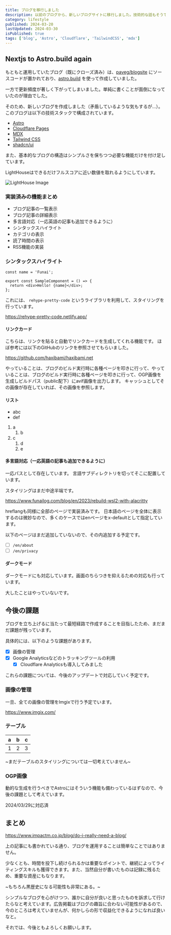 ```yaml
---
title: ブログを移行しました
description: 以前のブログから、新しいブログサイトに移行しました。技術的な話もそうですが、アーキテクチャ全体を見直して、UI全体を見やすくしています。
category: lifestyle
published: 2024-03-20
lastUpdated: 2024-03-30
isPublished: true
tags: ['blog', 'Astro', 'Cloudflare', 'TailwindCSS', 'mdx']
---
```


## Nextjs to Astro.build again

もともと運用していたブログ（既にクローズ済み）は、[paveg/blogsite](https://github.com/paveg/blogsite) にソースコードが置かれており、[astro.build](https://astro.build/) を使って作成していました。

一方で更新頻度が著しく下がってしまいました。単純に書くことが面倒になっていたのが理由でした。

そのため、新しいブログを作成しました（矛盾しているような気もするが…）。
このブログは以下の技術スタックで構成されています。

- [Astro](https://astro.build/)
- [Cloudflare Pages](https://pages.cloudflare.com/)
- [MDX](https://mdxjs.com/)
- [Tailwind CSS](https://tailwindcss.com/)
- [shadcn/ui](https://ui.shadcn.com/)

また、基本的なブログの構造はシンプルさを保ちつつ必要な機能だけを付け足しています。

LightHouseはできるだけフルスコアに近い数値を取れるようにしています。

![LightHouse Image](https://funailog.imgix.net/2024/lighthouse.png?auto=format,compress,enhance)

### 実装済みの機能まとめ

- ブログ記事の一覧表示
- ブログ記事の詳細表示
- 多言語対応（一応英語の記事も追加できるように）
- シンタックスハイライト
- カテゴリの表示
- 読了時間の表示
- RSS機能の実装

### シンタックスハイライト

```tsx /Funai/ [4, 5] {4} title="sample-component.tsx" caption="The sample code is above"
const name = 'Funai';

export const SampleComponent = () => {
  return <div>Hello! {name}</div>;
};
```

これには、 `rehype-pretty-code` というライブラリを利用して、スタイリングを行っています。

https://rehype-pretty-code.netlify.app/

#### リンクカード

こちらは、リンクを貼ると自動でリンクカードを生成してくれる機能です。
ほぼ参考には以下のGitHubのリンクを参照させてもらいました。

https://github.com/haxibami/haxibami.net

やっていることは、ブログのビルド実行時に各種ページを叩きに行って、やっていることは、ブログのビルド実行時に各種ページを叩きに行って、OGP画像を生成しビルドパス（public配下）にavif画像を出力します。
キャッシュとしてその画像が存在していれば、その画像を参照します。

#### リスト

- abc
- def

1. a
   1. b
2. c
   1. d
   2. e

#### 多言語対応（一応英語の記事も追加できるように）

一応パスとして存在しています。
言語サブディレクトリを切ってそこに配置しています。

スタイリングはまだ中途半端です。

https://www.funailog.com/blog/en/2023/rebuild-wsl2-with-alacritty

hreflangも同様に全部のページで実装済みです。
日本語のページを全体に表示するのは微妙なので、多くのケースではenページをx-defaultとして指定しています。

以下のページはまだ追加していないので、その内追加する予定です。

- [ ] `/en/about`
- [ ] `/en/privacy`

#### ダークモード

ダークモードにも対応しています。画面のちらつきを抑えるための対応も行っています。

大したことはやっていないです。

## 今後の課題

ブログを立ち上げるに当たって最短経路で作成することを目指したため、まだまだ課題が残っています。

具体的には、以下のような課題があります。

- [x] 画像の管理
- [x] Google Analyticsなどのトラッキングツールの利用
   - [x] Cloudflare Analyticsも導入してみました

これらの課題については、今後のアップデートで対応していく予定です。

### 画像の管理

一旦、全ての画像の管理をImgixで行う予定でいます。

https://www.imgix.com/

### テーブル

| a   | b   | c   |
| --- | --- | --- |
| 1   | 2   | 3   |

~まだテーブルのスタイリングについては一切考えていません~

### OGP画像

動的な生成を行うべきでAstroにはそういう機能も備わっているはずなので、今後の課題として考えています。

2024/03/29に対応済

## まとめ

https://www.impactm.co.jp/blog/do-i-really-need-a-blog/

上の記事にも書かれている通り、ブログを運用することは簡単なことではありません。

少なくとも、時間を投下し続けられるかは重要なポイントで、継続によってライティングスキルも獲得できます。また、当然自分が書いたものは記録に残るため、重要な資産にもなります。

~もちろん黒歴史になる可能性も非常にある。~

シンプルなブログを心がけつつ、誰かに自分が良いと思ったものを訴求して行けたらなと考えています。広告掲載はブログの趣旨に合わない可能性があるので、今のところは考えていませんが、何かしらの形で収益化できるようになれば良いなと。

それでは、今後ともよろしくお願いします。
